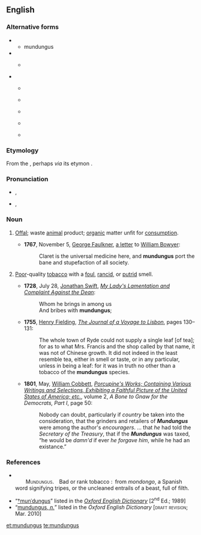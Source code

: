 ==English==

===Alternative forms===
{{rel-top|Variant spellings}}
* {{forms|α|1|remodeled to resemble a singular noun of the [[Appendix:Latin second declension|Latin second declension]]}}
** mundungus {{defdate|17th century onward}}
* {{forms|β|1|with an ending resembling its Spanish etymon}}
** {{l|en|mundungo}} {{defdate|17th–20th centuries}}
{{rel-mid}}
* {{forms|γ|5|''{{l|en|plurale tantum|pluralia tantum}}'', with implied singular senses}}
** {{l|en|mondongas}} {{defdate|17th century}}
** {{l|en|mundungas}} {{defdate|17th century}}
** {{l|en|mundungoes}} {{defdate|17th century}}
** {{l|en|mundungo's|mundungo’s}} {{defdate|17th century}}
** {{l|en|mundungos}} {{defdate|17th century}}
{{rel-bottom}}

===Etymology===
From the {{etyl|es|en}} {{term|mondongo||tripe”, “entrails|lang=es}}, perhaps ''via'' its {{etyl|en|-}} etymon {{term|mondongo|lang=en}}.

===Pronunciation===
* {{a|RP}} {{enPR|mŭndŭngʹgəs}}, {{IPA|/mʌnˈdʌŋɡəs/|lang=en}}
* {{a|US}} {{enPR|mən'dəngʹgəs}}, {{IPA|/ˌmənˈdəŋɡəs/|lang=en}}

===Noun===
{{en-noun|-}}

# {{context|obsolete|lang=en}} [[offal|Offal]]; waste [[animal]] product; [[organic]] matter unfit for [[consumption]].
#* '''1767''', November 5, [[w:George Faulkner|George Faulkner]], [http://books.google.co.uk/books?id=D3rPAAAAMAAJ&pg=PA466 a letter] to [[w:William Bowyer (1663–1737)|William Bowyer]]:
#*: Claret is the universal medicine here, and '''mundungus''' port the bane and stupefaction of all society.
# {{context|archaic|lang=en}} [[poor|Poor]]-quality [[tobacco]] with a [[foul]], [[rancid]], or [[putrid]] smell.
#* '''1728''', July 28, [[w:Jonathan Swift|Jonathan Swift]], [http://books.google.co.uk/books?id=cloOAAAAQAAJ&pg=PA75 ''My Lady's Lamentation and Complaint Against the Dean'']:
#*: Whom he brings in among us<br>And bribes with '''mundungus''';
#* '''1755''', [[w:Henry Fielding|Henry Fielding]], [http://books.google.co.uk/books?id=yE0JAAAAQAAJ&pg=PA131 ''The Journal of a Voyage to Lisbon''], pages 130–131:
#*: The whole town of Ryde could not supply a single leaf [of tea]; for as to what Mrs. Francis and the shop called by that name, it was not of Chinese growth. It did not indeed in the least resemble tea, either in smell or taste, or in any particular, unless in being a leaf: for it was in truth no other than a tobacco of the '''mundungus''' species.
#* '''1801''', May, [[w:William Cobbett|William Cobbett]], [http://books.google.co.uk/books?id=OrUTAAAAYAAJ&pg=PA50 ''Porcupine's Works; Containing Various Writings and Selections, Exhibiting a Faithful Picture of the United States of America; etc.''], volume 2, ''A Bone to Gnaw for the Democrats, Part I'', page 50:
#*: Nobody can doubt, particularly if ''country'' be taken into the consideration, that the grinders and retailers of '''''Mundungus''''' were among the author's ''encouragers''. … that ''he'' had told the ''Secretary of the Treasury'', that if the '''''Mundungus''''' was taxed, “he would be ''damn'd'' if ever ''he forgave him'', while he had an existance.”

===References===
* {{R:1811 Vulgar Tongue}}<br/>  <span style="font-variant:small-caps">Mundungus.</span> Bad or rank tobacco : from ''mondongo'', a Spanish word signifying tripes, or the uncleaned entrails of a beast, full of filth.
* “<span class="plainlinks">[http://ed2.oed.com/cgi/display/00153633 †munˈdungus]</span>” listed in the ''[[w:Oxford English Dictionary|Oxford English Dictionary]]'' [2<sup>nd</sup> Ed.; 1989]
* “<span class="plainlinks">[http://dictionary.oed.com/cgi/entry/00318586 mundungus, ''n.'']</span>” listed in the ''Oxford English Dictionary'' [<span style="font-variant:small-caps">draft revision</span>; Mar. 2010]

[[et:mundungus]]
[[te:mundungus]]